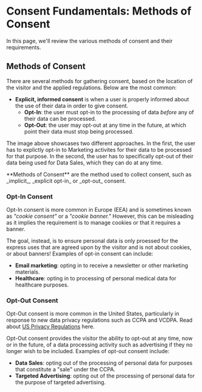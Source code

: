 
# Consent Fundamentals: Methods of Consent

<TutorialKey duration="5" product="Fides" topic="Consent Management"/>

In this page, we'll review the various methods of consent and their requirements.

## Methods of Consent

There are several methods for gathering consent, based on the location of the visitor and the applied regulations. Below are the most common:

* **Explicit, informed consent** is when a user is properly informed about the use of their data in order to give consent.
	* **Opt-In**: the user must opt-in to the processing of data _before_ any of their data can be processed.
	* **Opt-Out**: the user may opt-out at any time in the future, at which point their data must stop being processed.

<Screenshot img="/docs/assets/img/tutorials/consent-management/consent-management-optin-optout.gif" description="Consent Management - Opt-in vs. Opt-out" mw="400" />

The image above showcases two different approaches. In the first, the user has to explictly opt-in to Marketing activites for their data to be processed for that purpose. In the second, the user has to specifically opt-out of their data being used for Data Sales, which they can do at any time. 

<Callout type="info" emoji="">
**Methods of Consent** are the method used to collect consent, such as _implicit_, _explicit opt-in_ or _opt-out_ consent.
</Callout>


### Opt-In Consent
Opt-In consent is more common in Europe (EEA) and is sometimes known as _"cookie consent"_ or a _"cookie banner."_ However, this can be misleading as it implies the requirement is to manage cookies or that it requires a banner. 

<Screenshot img="/docs/assets/img/tutorials/consent-management/consent-management-newsletter-optin.gif" description="Consent Management - Opt-in Example" mw="350" />

The goal, instead, is to ensure personal data is only proessed for the express uses that are agreed upon by the visitor and is not about cookies, or about banners! Examples of opt-in consent can include:
* **Email marketing**: opting in to receive a newsletter or other marketing materials.
* **Healthcare**: opting in to processing of personal medical data for healthcare purposes.

### Opt-Out Consent
Opt-Out consent is more common in the United States, particularly in response to new data privacy regulations such as CCPA and VCDPA. Read about [US Privacy Regulations](/regulations) here.

<Screenshot img="/docs/assets/img/tutorials/consent-management/consent-management-datasharing-optout.gif" description="Consent Management - Opt-out Example" mw="350" />

Opt-Out consent provides the visitor the ability to opt-out at any time, now or in the future, of a data processing activity such as advertising if they no longer wish to be included. Examples of opt-out consent include:
* **Data Sales**: opting out of the processing of personal data for purposes that constitute a "sale" under the CCPA.
* **Targeted Advertising**: opting out of the processing of personal data for the purpose of targeted advertising.

